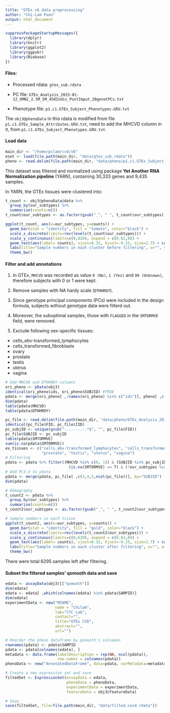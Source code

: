 ```yaml
---
title: "GTEx v6 data preprocessing"
author: "Chi-Lam Poon"
output: html_document
---
```


```R
suppressPackageStartupMessages({
  library(dplyr)
  library(knitr)
  library(ggplot2)
  library(ggpubr)
  library(Biobase)
})
```

#### Files: 

- Processed rdata: `gtex_sub.rdata`

- PC file: `GTEx_Analysis_2015-01-12_OMNI_2.5M_5M_450Indiv_PostImput_20genotPCs.txt`

- Phenotype file: `p1.c1.GTEx_Subject_Phenotypes.GRU.txt`

The `obj3@phenoData` in this rdata is modified from file `p1.c1.GTEx_Sample_Attributes.GRU.txt`, need to add the MHCVD column in it, from `p1.c1.GTEx_Subject_Phenotypes.GRU.txt`.

#### Load data 
```R
main_dir <- "/home/pclam/cvd/v6"
eset <- load(file.path(main_dir, "data/gtex_sub.rdata"))
pheno <- read.delim(file.path(main_dir, "data/pheno/p1.c1.GTEx_Subject_Phenotypes.GRU.txt"), comment.char = "#")
```

This dataset was filtered and normalized using package **Yet Another RNA Normalization pipeline** (YARN), containing 30,333 genes and 9,435 samples.

In YARN, the GTEx tissues were clustered into:
```R
t_count <- obj3@phenoData@data %>%
  group_by(our_subtypes) %>%
  summarise(counts=n())
t_count$our_subtypes <- as.factor(gsub("_", " ", t_count$our_subtypes))

ggplot(t_count, aes(x=our_subtypes, y=counts)) +
  geom_bar(stat = "identity", fill = "tomato", color="black") + 
  scale_x_discrete(limits=rev(levels(t_count$our_subtypes))) +
  scale_y_continuous(limits=c(0,820), expand = c(0.02,0)) +
  geom_text(aes(label= counts), vjust=0.32, hjust=-0.25, size=2.7) + coord_flip() +
  labs(title="Sample numbers in each cluster before filtering", x="", y="sample #") +
  theme_bw()
```

#### Filter and add annotations

1. In GTEx, `MHCVD` was recorded as value `0 (No)`, `1 (Yes)` and `99 (Unknown)`, therefore subjects with 0 or 1 were kept.

2. Remove samples with NA hardy scale (`DTHHRDY`).

3. Since genotype principal components (PCs) were included in the design formula, subjects without genotype data were filterd out. 

4. Moreover, the suboptimal samples, those with `FLAGGED` in the `SMTORMVE` field, were removed. 

5. Exclude following sex-specific tissues: 

- cells_ebv-transformed_lymphocytes
- cells_transformed_fibroblasts
- ovary
- prostate
- testis
- uterus
- vagina

```R
# Add MHCVD and DTHHRDY columns
ori_pheno <- pData(obj3)
identical(ori_pheno$ids, ori_pheno$SUBJID) #TRUE
pdata <- merge(ori_pheno[ ,!names(ori_pheno) %in% c("ids")], pheno[ ,c("SUBJID", "DTHHRDY", "MHCVD")], by="SUBJID")
dim(pdata)
table(pdata$MHCVD)
table(pdata$DTHHRDY)

pc_file <- read.delim(file.path(main_dir, "data/pheno/GTEx_Analysis_2015-01-12_OMNI_2.5M_5M_450Indiv_PostImput_20genotPCs.txt"))
identical(pc_file$FID, pc_file$IID)
pc_subjID <- unique(gsub("-....-..-.*$", "", pc_file$FID))
pc_file$SUBJID <- pc_subjID
table(pdata$SMTORMVE)
sum(is.na(pdata$SMTORMVE))
ex_tissues <- c("cells_ebv-transformed_lymphocytes", "cells_transformed_fibroblasts", "ovary",
                "prostate", "testis", "uterus", "vagina")
# Filtering
pdata <- pdata %>% filter((MHCVD %in% c(0, 1)) & (SUBJID %in% pc_subjID) & (is.na(DTHHRDY) == F) &
                            (is.na(SMTORMVE) == T) & (!our_subtypes %in% ex_tissues))
# Add PC1~3 to pdata
pdata <- merge(pdata, pc_file[ ,c(3,4,5,ncol(pc_file))], by="SUBJID")
dim(pdata)
```


```R
# Demography
t_count2 <- pdata %>%
  group_by(our_subtypes) %>%
  summarise(counts=n())
t_count2$our_subtypes <- as.factor(gsub("_", " ", t_count2$our_subtypes))

# Sample numbers in each tissue
ggplot(t_count2, aes(x=our_subtypes, y=counts)) +
  geom_bar(stat = "identity", fill = "gold", color="black") + 
  scale_x_discrete(limits=rev(levels(t_count2$our_subtypes))) +
  scale_y_continuous(limits=c(0,620), expand = c(0.02,0)) +
  geom_text(aes(label= counts), vjust=0.32, hjust=-0.25, size=2.7) + coord_flip() +
  labs(title="Sample numbers in each cluster after filtering", x="", y="sample #") +
  theme_bw()
```
There were total 6295 samples left after filtering.


#### Subset the filtered samples' qsmooth data and save

```R
edata <- assayData(obj3)[["qsmooth"]]
dim(edata)
edata <- edata[ ,which(colnames(edata) %in% pdata$SAMPID)]
dim(edata)
experimentData <- new("MIAME",
                      name = "Chilam",
                      lab="CYC Lab",
                      contact="",
                      title="GTEx CVD",
                      abstract="",
                      url="")

# Reorder the pheno dataframe by qsmooth's colnames
rownames(pdata) <- pdata$SAMPID
pdata <- pdata[colnames(edata), ]
metadata <- data.frame(labelDescription = rep(NA, ncol(pdata)),
                       row.names = colnames(pdata))
phenoData <- new("AnnotatedDataFrame", data=pdata, varMetadata=metadata)

# Create a new expression set and save
filtedSet <- ExpressionSet(assayData = edata,
                           phenoData = phenoData,
                           experimentData = experimentData,
                           featureData = obj3@featureData)

# Save
save(filtedSet, file=file.path(main_dir, "data/filted.cevd.rdata"))
```
